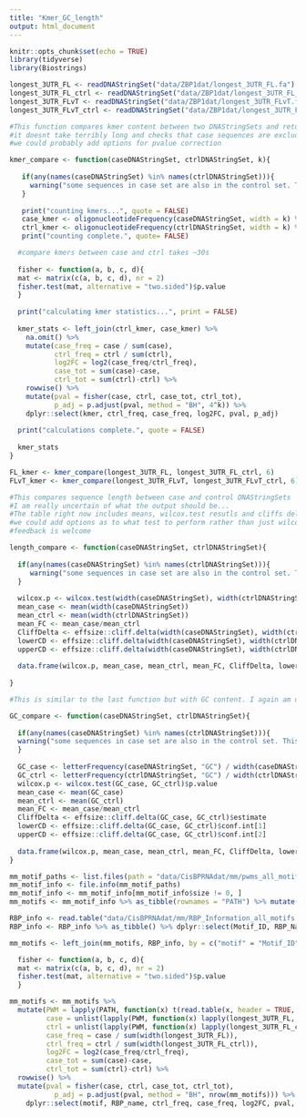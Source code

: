```yaml
---
title: "Kmer_GC_length"
output: html_document
---
```


```r
knitr::opts_chunk$set(echo = TRUE)
library(tidyverse)
library(Biostrings)

```

```r
longest_3UTR_FL <- readDNAStringSet("data/ZBP1dat/longest_3UTR_FL.fa")
longest_3UTR_FL_ctrl <- readDNAStringSet("data/ZBP1dat/longest_3UTR_FL_ctrl.fa")
longest_3UTR_FLvT <- readDNAStringSet("data/ZBP1dat/longest_3UTR_FLvT.fa")
longest_3UTR_FLvT_ctrl <- readDNAStringSet("data/ZBP1dat/longest_3UTR_FLvt_ctrl.fa")

```

```r
#This function compares kmer content between two DNAStringSets and returns a table with statistics for frequency of each kmer
#it doesnt take terribly long and checks that case sequences are excluded from control sequences.
#we could probably add options for pvalue correction

kmer_compare <- function(caseDNAStringSet, ctrlDNAStringSet, k){
    
   if(any(names(caseDNAStringSet) %in% names(ctrlDNAStringSet))){
     warning("some sequences in case set are also in the control set. This is not recommended.")
   }
  
   print("counting kmers...", quote = FALSE)
   case_kmer <- oligonucleotideFrequency(caseDNAStringSet, width = k) %>% colSums() %>% data.frame(kmer = names(.), case = .) %>% as_tibble()
   ctrl_kmer <- oligonucleotideFrequency(ctrlDNAStringSet, width = k) %>% colSums() %>% data.frame(kmer = names(.), ctrl = .) %>% as_tibble()
   print("counting complete.", quote= FALSE)

  #compare kmers between case and ctrl takes ~30s
  
  fisher <- function(a, b, c, d){
  mat <- matrix(c(a, b, c, d), nr = 2)
  fisher.test(mat, alternative = "two.sided")$p.value
  } 
    
  print("calculating kmer statistics...", print = FALSE)
  
  kmer_stats <- left_join(ctrl_kmer, case_kmer) %>% 
    na.omit() %>% 
    mutate(case_freq = case / sum(case),
           ctrl_freq = ctrl / sum(ctrl), 
           log2FC = log2(case_freq/ctrl_freq),
           case_tot = sum(case)-case,
           ctrl_tot = sum(ctrl)-ctrl) %>% 
    rowwise() %>% 
    mutate(pval = fisher(case, ctrl, case_tot, ctrl_tot),
           p_adj = p.adjust(pval, method = "BH", 4^k)) %>% 
    dplyr::select(kmer, ctrl_freq, case_freq, log2FC, pval, p_adj) 
  
  print("calculations complete.", quote = FALSE)
  
  kmer_stats
}

FL_kmer <- kmer_compare(longest_3UTR_FL, longest_3UTR_FL_ctrl, 6)
FLvT_kmer <- kmer_compare(longest_3UTR_FLvT, longest_3UTR_FLvT_ctrl, 6)

```

```r
#This compares sequence length between case and control DNAStringSets
#I am really uncertain of what the output should be...
#The table right now includes means, wilcox.test resutls and cliffs delta effect size metrics...
#we could add options as to what test to perform rather than just wilcox.test
#feedback is welcome

length_compare <- function(caseDNAStringSet, ctrlDNAStringSet){
  
  if(any(names(caseDNAStringSet) %in% names(ctrlDNAStringSet))){
     warning("some sequences in case set are also in the control set. This is not recommended.")
  }
  
  wilcox.p <- wilcox.test(width(caseDNAStringSet), width(ctrlDNAStringSet))$p.value
  mean_case <- mean(width(caseDNAStringSet))
  mean_ctrl <- mean(width(ctrlDNAStringSet))
  mean_FC <- mean_case/mean_ctrl
  CliffDelta <- effsize::cliff.delta(width(caseDNAStringSet), width(ctrlDNAStringSet))$estimate
  lowerCD <- effsize::cliff.delta(width(caseDNAStringSet), width(ctrlDNAStringSet))$conf.int[1]
  upperCD <- effsize::cliff.delta(width(caseDNAStringSet), width(ctrlDNAStringSet))$conf.int[2]
  
  data.frame(wilcox.p, mean_case, mean_ctrl, mean_FC, CliffDelta, lowerCD, upperCD)
  
}

```

```r
#This is similar to the last function but with GC content. I again am uncertain of the output.

GC_compare <- function(caseDNAStringSet, ctrlDNAStringSet){
  
  if(any(names(caseDNAStringSet) %in% names(ctrlDNAStringSet))){
  warning("some sequences in case set are also in the control set. This is not recommended.")
  }
  
  GC_case <- letterFrequency(caseDNAStringSet, "GC") / width(caseDNAStringSet)
  GC_ctrl <- letterFrequency(ctrlDNAStringSet, "GC") / width(ctrlDNAStringSet)
  wilcox.p <- wilcox.test(GC_case, GC_ctrl)$p.value
  mean_case <- mean(GC_case)
  mean_ctrl <- mean(GC_ctrl)
  mean_FC <- mean_case/mean_ctrl
  CliffDelta <- effsize::cliff.delta(GC_case, GC_ctrl)$estimate
  lowerCD <- effsize::cliff.delta(GC_case, GC_ctrl)$conf.int[1]
  upperCD <- effsize::cliff.delta(GC_case, GC_ctrl)$conf.int[2]
  
  data.frame(wilcox.p, mean_case, mean_ctrl, mean_FC, CliffDelta, lowerCD, upperCD)
}

```

```r

mm_motif_paths <- list.files(path = "data/CisBPRNAdat/mm/pwms_all_motifs", full.names = TRUE)
mm_motif_info <- file.info(mm_motif_paths)
mm_motif_info <- mm_motif_info[mm_motif_info$size != 0, ]
mm_motifs <- mm_motif_info %>% as_tibble(rownames = "PATH") %>% mutate(motif = str_match(PATH, "motifs/(.*?).txt")[,2]) %>% dplyr::select(PATH, motif)

RBP_info <- read.table("data/CisBPRNAdat/mm/RBP_Information_all_motifs.txt", header = TRUE, sep = "\t")
RBP_info <- RBP_info %>% as_tibble() %>% dplyr::select(Motif_ID, RBP_Name) %>% filter(Motif_ID != ".") %>% group_by(Motif_ID) %>% summarise(RBP_name = dplyr::first(RBP_Name))

mm_motifs <- left_join(mm_motifs, RBP_info, by = c("motif" = "Motif_ID"))

  fisher <- function(a, b, c, d){
  mat <- matrix(c(a, b, c, d), nr = 2)
  fisher.test(mat, alternative = "two.sided")$p.value
  }

mm_motifs <- mm_motifs %>%
  mutate(PWM = lapply(PATH, function(x) t(read.table(x, header = TRUE, row.names = 1, col.names = c("pos", "A", "C", "G", "T")))), 
         case = unlist(lapply(PWM, function(x) lapply(longest_3UTR_FL, function(y) countPWM(x, y)) %>% unlist() %>% sum())), 
         ctrl = unlist(lapply(PWM, function(x) lapply(longest_3UTR_FL_ctrl, function(y) countPWM(x, y)) %>% unlist() %>% sum())), 
         case_freq = case / sum(width(longest_3UTR_FL)), 
         ctrl_freq = ctrl / sum(width(longest_3UTR_FL_ctrl)), 
         log2FC = log2(case_freq/ctrl_freq),
         case_tot = sum(case)-case,
         ctrl_tot = sum(ctrl)-ctrl) %>% 
  rowwise() %>% 
  mutate(pval = fisher(case, ctrl, case_tot, ctrl_tot),
           p_adj = p.adjust(pval, method = "BH", nrow(mm_motifs))) %>% 
    dplyr::select(motif, RBP_name, ctrl_freq, case_freq, log2FC, pval, p_adj)

```

